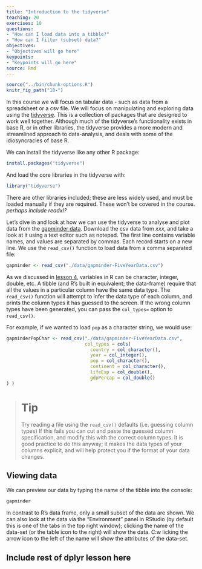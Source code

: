 ```yaml
---
title: "Introduction to the tidyverse"
teaching: 20
exercises: 10
questions:
- "How can I load data into a tibble?"
- "How can I filter (subset) data?"
objectives:
- "Objectives will go here"
keypoints:
- "Keypoints will go here"
source: Rmd
---
```


```r
source("../bin/chunk-options.R")
knitr_fig_path("18-")
```

In this course we will focus on tabular data - such as data from a spreadsheet or a csv file.  We will focus on manipulating and exploring data using the [tidyverse](http://tidyverse.org/).  This is a collection of packages that are designed to work well together.  Although much of the tidyverse's functionality exists in base R, or in other libraries, the tidyverse provides a more modern and streamlined approach to data-analysis, and deals with some of the idiosyncracies of base R.

We can install the tidyverse like any other R package:

```r
install.packages("tidyverse")
```

And load the core libraries in the tidyverse with:

```r
library("tidyverse")
```

There are other libraries included; these are less widely used, and must be loaded manually if they are required.  These won't be covered in the course. _perhaps include readxl?_

Let's dive in and look at how we can use the tidyverse to analyse and plot data from the [gapminder data](https://www.gapminder.org/).   Download the csv data from _xxx_, and take a look at it using a text editor such as notepad.   The first line contains variable names, and values are separated by commas.  Each record starts on a new line.   We use the `read_csv()` function to load data from a comma separated file:

```r
gapminder <- read_csv("./data/gapminder-FiveYearData.csv")
```

As we discussed in [lesson 4]({{ page.root }}/04-data-structures-part1/), variables in R can be character, integer, double, etc.   A tibble (and R's built in equivalent; the data-frame) require that all the values in a particular column have the same data type.  The `read_csv()` function will attempt to infer the data type of each column, and prints the column types it has guessed to the screen.  If the wrong column types have been generated, you can pass the `col_types=` option to `read_csv()`.  

For example, if we wanted to load `pop` as a character string, we would use:

```r
gapminderPopChar <- read_csv("./data/gapminder-FiveYearData.csv", 
                             col_types = cols(
                               country = col_character(),
                               year = col_integer(),
                               pop = col_character(),
                               continent = col_character(),
                               lifeExp = col_double(),
                               gdpPercap = col_double()
) )
```

> # Tip
> Try reading a file using the `read_csv()` defaults (i.e. guessing column types)
> If this fails you can cut and paste the guessed column specification, and modify
> this with the correct column types.  It is good practice to do this anyway; it makes
> the data types of your columns explicit, and will help protect you if the format 
> of your data changes.


## Viewing data

We can preview our data by typing the name of the tibble into the console:
```r
gapminder
```

In contrast to R's data frame, only a small subset of the data are shown.  We can also look at the data via the "Environment" panel in RStudio (by default this is one of the tabs in the top right window); clicking the name of the data-set (or the table icon to the right) will show the data.  C:w
licking the arrow icon to the left of the name will show the attributes of the data-set.

## Include rest of dplyr lesson here
